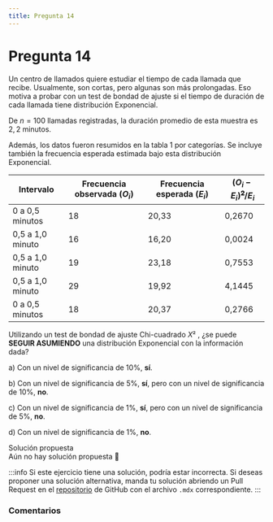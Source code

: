 ```yaml
---
title: Pregunta 14
---
```



# Pregunta 14

<div className="exercise">
Un centro de llamados quiere estudiar el tiempo de cada llamada que recibe. Usualmente, son
cortas, pero algunas son más prolongadas. Eso motiva a probar con un test de bondad de ajuste si
el tiempo de duración de cada llamada tiene distribución Exponencial.

De $n = 100$ llamadas registradas, la duración promedio de esta muestra es $2,2$ minutos.

Además, los datos fueron resumidos en la tabla 1 por categorías. Se incluye también la frecuencia
esperada estimada bajo esta distribución Exponencial.

| Intervalo | Frecuencia observada $(O_i)$ | Frecuencia esperada $(E_i)$ | $(O_i − E_i )^𝟐 /E_i$ |
|--------------|--------------|--------------|--------------|
| 0 a 0,5 minutos | 18 | 20,33 | 0,2670 |
| 0,5 a 1,0 minuto | 16 | 16,20 | 0,0024 |
| 0,5 a 1,0 minuto | 19 | 23,18 | 0,7553 |
| 0,5 a 1,0 minuto | 29 | 19,92 | 4,1445 |
| 0 a 0,5 minutos | 18 | 20,37 | 0,2766 |

Utilizando un test de bondad de ajuste Chi-cuadrado $X²$ , ¿se puede **SEGUIR ASUMIENDO** una
distribución Exponencial con la información dada?

a) Con un nivel de significancia de 10%, **sí**.

b) Con un nivel de significancia de 5%, **sí**, pero con un nivel de significancia de 10%, **no**.

c) Con un nivel de significancia de 1%, **sí**, pero con un nivel de significancia de 5%, **no**.

d) Con un nivel de significancia de 1%, **no**.
</div>

<MDXDetails>
<summary>Solución propuesta</summary>

<div className="exercise">
Aún no hay solución propuesta 🥲
</div>

:::info
Si este ejercicio tiene una solución, podría estar incorrecta. Si deseas proponer una solución alternativa, manda tu solución abriendo
un Pull Request en el [repositorio](https://github.com/crow-rojas/apuntes-fundamentals/pulls) de GitHub con el archivo
`.mdx` correspondiente.
:::

</MDXDetails>

### Comentarios

<Disqus
  url="https://crow-rojas.github.io/apuntes-fundamentals/docs/mathematics/linear-algebra/exercises/2024-2/p08"
  identifier="docs/mathematics/linear-algebra/exercises/2024-2/p08"
  title="2024-2 Álgebra Lineal - Pregunta 08"
/>

